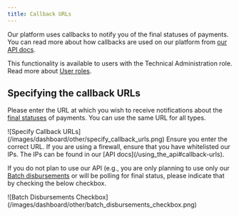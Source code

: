 ```yaml
---
title: Callback URLs
---
```


Our platform uses callbacks to notify you of the final statuses of payments. You can read more about how callbacks are used on our platform from [our API docs](/using_the_api#callback-urls).

This functionality is available to users with the Technical Administration role. Read more about [User roles](/dashboard/user_management/user_roles).

## Specifying the callback URLs

Please enter the URL at which you wish to receive notifications about the [final statuses](/dashboard/transactions/transaction_statuses) of payments. You can use the same URL for all types.

<Frame>
    ![Specify Callback URLs](/images/dashboard/other/specify_callback_urls.png)
</Frame>

<Warning>
    Ensure you enter the correct URL.
    If you are using a firewall, ensure that you have whitelisted our IPs. 
    The IPs can be found in our [API docs](/using_the_api#callback-urls).
</Warning>

If you do not plan to use our API (e.g., you are only planning to use only our [Batch disbursements](/dashboard/other/batch_disbursements) or will be polling for final status, please indicate that by checking the below checkbox.

<Frame>
    ![Batch Disbursements Checkbox](/images/dashboard/other/batch_disbursements_checkbox.png)
</Frame>